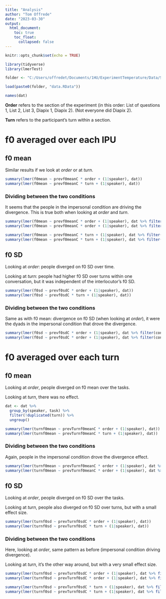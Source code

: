 ```yaml
---
title: "Analysis"
author: "Tom Offrede"
date: "2023-03-30"
output:
  html_document:
    toc: true
    toc_float: 
      collapsed: false
---
```


```r
knitr::opts_chunk$set(echo = TRUE)
```

```r
library(tidyverse)
library(lmerTest)

folder <- "C:/Users/offredet/Documents/1HU/ExperimentTemperature/Data/SpeechData/"

load(paste0(folder, "data.RData"))

names(dat)
```

**Order** refers to the section of the experiment (in this order: List of questions 1, List 2, List 3, Diapix 1, Diapix 2). (Not everyone did Diapix 2).

**Turn** refers to the participant's turn within a section.

# f0 averaged over each IPU

## f0 mean

Similar results if we look at *order* or at *turn*.

```r
summary(lmer(f0mean ~ prevf0meanC * order + (1|speaker), dat))
summary(lmer(f0mean ~ prevf0meanC * turn + (1|speaker), dat))
```

### Dividing between the two conditions

It seems that the people in the impersonal condition are driving the divergence. This is true both when looking at *order* and *turn*.

```r
summary(lmer(f0mean ~ prevf0meanC * order + (1|speaker), dat %>% filter(condition=="exp")))
summary(lmer(f0mean ~ prevf0meanC * order + (1|speaker), dat %>% filter(condition=="con")))

summary(lmer(f0mean ~ prevf0meanC * turn + (1|speaker), dat %>% filter(condition=="exp")))
summary(lmer(f0mean ~ prevf0meanC * turn + (1|speaker), dat %>% filter(condition=="con")))
```


## f0 SD

Looking at *order*: people diverged on f0 SD over time.

Looking at *turn*: people had higher f0 SD over turns within one conversation, but it was independent of the interlocutor's f0 SD.

```r
summary(lmer(f0sd ~ prevf0sdC * order + (1|speaker), dat))
summary(lmer(f0sd ~ prevf0sdC * turn + (1|speaker), dat))
```

### Dividing between the two conditions

Same as with f0 mean: divergence on f0 SD (when looking at *order*), it were the dyads in the impersonal condition that drove the divergence.

```r
summary(lmer(f0sd ~ prevf0sdC * order + (1|speaker), dat %>% filter(condition=="exp")))
summary(lmer(f0sd ~ prevf0sdC * order + (1|speaker), dat %>% filter(condition=="con")))
```


# f0 averaged over each turn

## f0 mean

Looking at *order*, people diverged on f0 mean over the tasks.

Looking at *turn*, there was no effect.

```r
dat <- dat %>% 
  group_by(speaker, task) %>% 
  filter(!duplicated(turn)) %>% 
  ungroup()

summary(lmer(turnf0mean ~ prevTurnf0meanC * order + (1|speaker), dat))
summary(lmer(turnf0mean ~ prevTurnf0meanC * turn + (1|speaker), dat))
```

### Dividing between the two conditions

Again, people in the impersonal condition drove the divergence effect.

```r
summary(lmer(turnf0mean ~ prevTurnf0meanC * order + (1|speaker), dat %>% filter(condition=="exp")))
summary(lmer(turnf0mean ~ prevTurnf0meanC * order + (1|speaker), dat %>% filter(condition=="con")))
```


## f0 SD

Looking at *order*, people diverged on f0 SD over the tasks.

Looking at *turn*, people also diverged on f0 SD over turns, but with a small effect size.

```r
summary(lmer(turnf0sd ~ prevTurnf0sdC * order + (1|speaker), dat))
summary(lmer(turnf0sd ~ prevTurnf0sdC * turn + (1|speaker), dat))
```


### Dividing between the two conditions

Here, looking at *order*, same pattern as before (impersonal condition driving divergence).

Looking at *turn*, it's the other way around, but with a very small effect size.

```r
summary(lmer(turnf0sd ~ prevTurnf0sdC * order + (1|speaker), dat %>% filter(condition=="exp")))
summary(lmer(turnf0sd ~ prevTurnf0sdC * order + (1|speaker), dat %>% filter(condition=="con")))

summary(lmer(turnf0sd ~ prevTurnf0sdC * turn + (1|speaker), dat %>% filter(condition=="exp")))
summary(lmer(turnf0sd ~ prevTurnf0sdC * turn + (1|speaker), dat %>% filter(condition=="con")))
```



